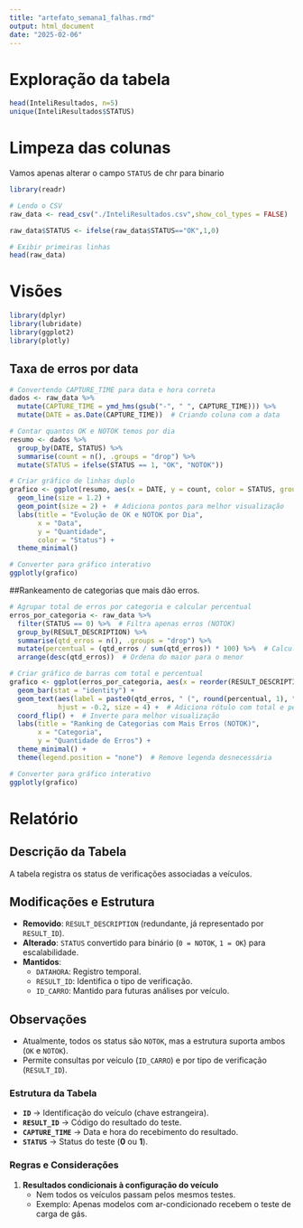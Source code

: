```yaml
---
title: "artefato_semana1_falhas.rmd"
output: html_document
date: "2025-02-06"
---
```


# Exploração da tabela

```r
head(InteliResultados, n=5)
unique(InteliResultados$STATUS)
```

# Limpeza das colunas

Vamos apenas alterar o campo `STATUS` de chr para binario

```r


library(readr)

# Lendo o CSV
raw_data <- read_csv("./InteliResultados.csv",show_col_types = FALSE)

raw_data$STATUS <- ifelse(raw_data$STATUS=="OK",1,0)

# Exibir primeiras linhas
head(raw_data)

```
# Visões

```r
library(dplyr)
library(lubridate)
library(ggplot2)
library(plotly)
```


## Taxa de erros por data
```r
# Convertendo CAPTURE_TIME para data e hora correta
dados <- raw_data %>%
  mutate(CAPTURE_TIME = ymd_hms(gsub("-", " ", CAPTURE_TIME))) %>%
  mutate(DATE = as.Date(CAPTURE_TIME))  # Criando coluna com a data

# Contar quantos OK e NOTOK temos por dia
resumo <- dados %>%
  group_by(DATE, STATUS) %>%
  summarise(count = n(), .groups = "drop") %>%
  mutate(STATUS = ifelse(STATUS == 1, "OK", "NOTOK"))

# Criar gráfico de linhas duplo
grafico <- ggplot(resumo, aes(x = DATE, y = count, color = STATUS, group = STATUS)) +
  geom_line(size = 1.2) +
  geom_point(size = 2) +  # Adiciona pontos para melhor visualização
  labs(title = "Evolução de OK e NOTOK por Dia",
       x = "Data",
       y = "Quantidade",
       color = "Status") +
  theme_minimal()

# Converter para gráfico interativo
ggplotly(grafico)

```


##Rankeamento de categorias que mais dão erros.
```r

# Agrupar total de erros por categoria e calcular percentual
erros_por_categoria <- raw_data %>%
  filter(STATUS == 0) %>%  # Filtra apenas erros (NOTOK)
  group_by(RESULT_DESCRIPTION) %>%
  summarise(qtd_erros = n(), .groups = "drop") %>%
  mutate(percentual = (qtd_erros / sum(qtd_erros)) * 100) %>%  # Calcula percentual
  arrange(desc(qtd_erros))  # Ordena do maior para o menor

# Criar gráfico de barras com total e percentual
grafico <- ggplot(erros_por_categoria, aes(x = reorder(RESULT_DESCRIPTION, qtd_erros), y = qtd_erros, fill = RESULT_DESCRIPTION)) +
  geom_bar(stat = "identity") +
  geom_text(aes(label = paste0(qtd_erros, " (", round(percentual, 1), "%)")), 
            hjust = -0.2, size = 4) +  # Adiciona rótulo com total e percentual
  coord_flip() +  # Inverte para melhor visualização
  labs(title = "Ranking de Categorias com Mais Erros (NOTOK)",
       x = "Categoria",
       y = "Quantidade de Erros") +
  theme_minimal() +
  theme(legend.position = "none")  # Remove legenda desnecessária

# Converter para gráfico interativo
ggplotly(grafico)

```


# Relatório

## Descrição da Tabela

A tabela registra os status de verificações associadas a veículos.

## Modificações e Estrutura

-   **Removido**: `RESULT_DESCRIPTION` (redundante, já representado por `RESULT_ID`).
-   **Alterado**: `STATUS` convertido para binário (`0 = NOTOK`, `1 = OK`) para escalabilidade.
-   **Mantidos**:
    -   `DATAHORA`: Registro temporal.
    -   `RESULT_ID`: Identifica o tipo de verificação.
    -   `ID_CARRO`: Mantido para futuras análises por veículo.

## Observações

-   Atualmente, todos os status são `NOTOK`, mas a estrutura suporta ambos (`OK` e `NOTOK`).
-   Permite consultas por veículo (`ID_CARRO`) e por tipo de verificação (`RESULT_ID`).

### Estrutura da Tabela

-   **`ID`** → Identificação do veículo (chave estrangeira).\
-   **`RESULT_ID`** → Código do resultado do teste.\
-   **`CAPTURE_TIME`** → Data e hora do recebimento do resultado.\
-   **`STATUS`** → Status do teste (**0** ou **1**).

### Regras e Considerações

1.  **Resultados condicionais à configuração do veículo**
    -   Nem todos os veículos passam pelos mesmos testes.\
    -   Exemplo: Apenas modelos com ar-condicionado recebem o teste de carga de gás.

